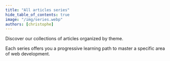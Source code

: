 ```yaml
---
title: "All articles series"
hide_table_of_contents: true
image: "/img/series.webp"
authors: [christophe]
---
```



<!-- markdownlint-disable MD041 -->


Discover our collections of articles organized by theme.

Each series offers you a progressive learning path to master a specific area of web development.

<SeriesCards />

<ScrollToTopButton />
